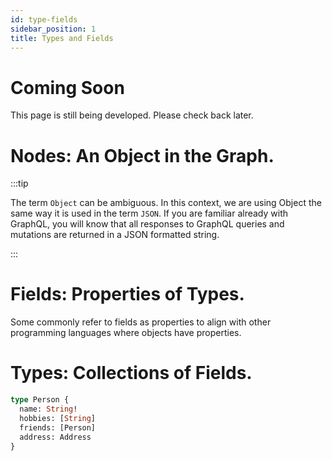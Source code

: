 ```yaml
---
id: type-fields
sidebar_position: 1
title: Types and Fields
---
```


# Coming Soon

This page is still being developed. Please check back later.

# Nodes: An Object in the Graph.

:::tip

The term `Object` can be ambiguous. In this context, we are using Object the
same way it is used in the term `JSON`. If you are familiar already with
GraphQL, you will know that all responses to GraphQL queries and mutations are
returned in a JSON formatted string.

:::

# Fields: Properties of Types.

Some commonly refer to fields as properties to align with other programming
languages where objects have properties.

# Types: Collections of Fields.

```GraphQL
type Person {
  name: String!
  hobbies: [String]
  friends: [Person]
  address: Address
}
```
